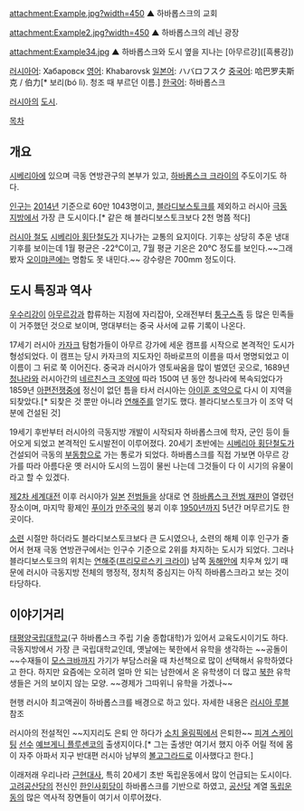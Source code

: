 attachment:Example.jpg?width=450
▲ 하바롭스크의 교회

attachment:Example2.jpg?width=450
▲ 하바롭스크의 레닌 광장

attachment:Example34.jpg
▲ 하바롭스크와 도시 옆을 지나는 [아무르강]([흑룡강])

[[러시아어]]: Хабаровск
[[영어]]: Khabarovsk
[[일본어]]: ハバロフスク
[[중국어]]: 哈巴罗夫斯克 / 伯力[* 보리(bó lì). 청조 때 부르던 이름.]
[[한국어]]: 하바롭스크

[[러시아]]의 [[도시]].

[[목차]]
== 개요 ==
[[시베리아]]에 있으며 극동 연방관구의 본부가 있고, [[하바롭스크 크라이]]의 주도이기도 하다.

[[인구]]는 [[2014년]] 기준으로 60만 1043명이고, [[블라디보스토크]]를 제외하고 러시아 [[극동]] [[지방]]에서 가장 큰 도시이다.[* 같은 해 블라디보스토크보다 2천 명쯤 적다]

[[러시아 철도]] [[시베리아 횡단철도]]가 지나가는 교통의 요지이다.
기후는 상당히 추운 냉대기후를 보이는데 1월 평균은 -22℃이고, 7월 평균 기온은 20℃ 정도를 보인다.~~그래봤자 [[오이먀콘]]에는 명함도 못 내민다.~~ 강수량은 700mm 정도이다.

== 도시 특징과 역사 ==
[[우수리강]]이 [[아무르강]]과 합류하는 지점에 자리잡아, 오래전부터 [[퉁구스족]] 등 많은 민족들이 거주했던 것으로 보이며, 명대부터는 중국 사서에 교류 기록이 나온다.

17세기 러시아 [[카자크]] 탐험가들이 아무르 강가에 세운 캠프를 시작으로 본격적인 도시가 형성되었다. 이 캠프는 당시 카자크의 지도자인 하바로프의 이름을 따서 명명되었고 이 이름이 그 뒤로 쭉 이어진다. 중국과 러시아가 영토싸움을 많이 벌였던 곳으로, 1689년 [[청나라]]와 러시아간의 [[네르친스크 조약]]에 따라 150여 년 동안 청나라에 복속되었다가 1859년 [[아편전쟁]]중에 정신이 없던 틈을 타서 러시아는 [[아이훈 조약]]으로 다시 이 지역을 되찾았다.[* 되찾은 것 뿐만 아니라 [[연해주]]를 얻기도 했다. 블라디보스토크가 이 조약 덕분에 건설된 것]

19세기 후반부터 러시아의 극동지방 개발이 시작되자 하바롭스크에 학자, 군인 등이 들어오게 되었고 본격적인 도시발전이 이루어졌다. 20세기 초반에는 [[시베리아 횡단철도]]가 건설되어 극동의 [[부동항]]으로 가는 통로가 되었다. 하바롭스크를 직접 가보면 아무르 강가를 따라 아름다운 옛 러시아 도시의 느낌이 물씬 나는데 그것들이 다 이 시기의 유물이라고 할 수 있겠다.

[[제2차 세계대전]] 이후 러시아가 [[일본]] [[전범]]들을 상대로 연 [[하바롭스크 전범 재판]]이 열렸던 장소이며, 마지막 황제인 [[푸이]]가 [[만주국]]의 붕괴 이후 [[1950년]]까지 5년간 머무르기도 한 곳이다. 

[[소련]] 시절만 하더라도 블라디보스토크보다 큰 도시였으나, 소련의 해체 이후 인구가 줄어서 현재 극동 연방관구에서는 인구수 기준으로 2위를 차지하는 도시가 되었다. 그러나 블라디보스토크의 위치는 [[연해주]]([[프리모르스키 크라이]]) 남쪽 [[동해]]안에 치우쳐 있기 때문에 러시아 극동지방 전체의 행정적, 정치적 중심지는 아직 하바롭스크라고 보는 것이 타당하다.

== 이야기거리 ==
[[태평양국립대학교]](구 하바롭스크 주립 기술 종합대학)가 있어서 교육도시이기도 하다. 극동지방에서 가장 큰 국립대학교인데, 옛날에는 북한에서 유학을 생각하는 ~~공돌이~~수재들이 [[모스크바]]까지 가기가 부담스러울 때 차선책으로 많이 선택해서 유학하였다고 한다. 하지만 요즘에는 오히려 얼마 안 되는 남한에서 온 유학생이 더 많고 [[북한]] 유학생들은 거의 보이지 않는 모양. ~~경제가 그따위니 유학을 가겠나~~

현행 러시아 최고액권이 하바롭스크를 배경으로 하고 있다. 자세한 내용은 [[러시아 루블]] 참조

러시아의 전설적인 ~~지지리도 은퇴 안 하다가 [[소치 올림픽]]에서 은퇴한~~ [[피겨 스케이팅]] [[선수]] [[예브게니 플루셴코]]의 출생지이다.[* 그는 출생만 여기서 했지 아주 어릴 적에 몸이 자주 아파서 지구 반대편 러시아 남부의 [[볼고그라드]]로 이사했다고 한다.]

이래저래 우리나라 [[근현대사]], 특히 20세기 초반 독립운동에서 많이 언급되는 도시이다. [[고려공산당]]의 전신인 [[한인사회당]]이 하바롭스크를 기반으로 하였고, [[공산당]] 계열 [[독립운동]]의 많은 역사적 장면들이 여기서 이루어졌다.
